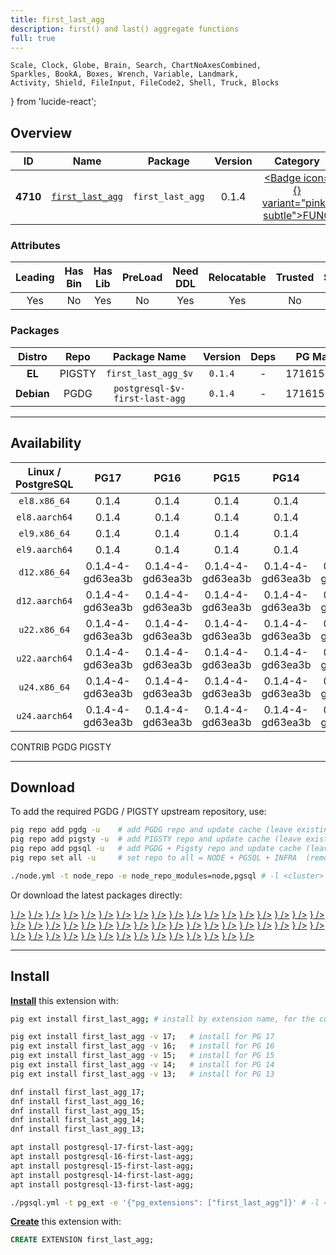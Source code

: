 ```yaml
---
title: first_last_agg
description: first() and last() aggregate functions
full: true
---
```


    Scale, Clock, Globe, Brain, Search, ChartNoAxesCombined,
    Sparkles, BookA, Boxes, Wrench, Variable, Landmark,
    Activity, Shield, FileInput, FileCode2, Shell, Truck, Blocks
} from 'lucide-react';

## Overview

| <TooltipIconButton tooltip="Extension unique identifier" side="top">ID</TooltipIconButton> | <TooltipIconButton tooltip="Extension name" side="top">Name</TooltipIconButton> | <TooltipIconButton tooltip="Package name for installation" side="top">Package</TooltipIconButton> | <TooltipIconButton tooltip="Latest available extension version" side="top">Version</TooltipIconButton> | <TooltipIconButton tooltip="Extension category" side="top">Category</TooltipIconButton> | <TooltipIconButton tooltip="Open source license" side="top">License</TooltipIconButton> | <TooltipIconButton tooltip="Programming language" side="top">Lang</TooltipIconButton> |
|:--------:|:--------:|:----------:|:--------------:|:---------------------------------------:|:------------------------------------------------------:|:----:|
| **4710** | [`first_last_agg`](https://github.com/wulczer/first_last_agg) | `first_last_agg` | 0.1.4 | <a href="/ext/func" className="no-underline"><Badge icon={<Variable />} variant="pink-subtle">FUNC</Badge></a> | <a href="/ext/list/license#postgresql" className="no-underline"><Badge icon={<Scale />} variant="blue-subtle">PostgreSQL</Badge></a> | <a href="/ext/list/lang#c"><Badge icon={<FileCode2 />} variant="blue-subtle">C</Badge></a> |

### Attributes

| <TooltipIconButton tooltip="The Primary Leading extension in the Package" side="top">Leading</TooltipIconButton> | <TooltipIconButton tooltip="Contains binary utils" side="top">Has Bin</TooltipIconButton> | <TooltipIconButton tooltip="Contains .so shared library files" side="top">Has Lib</TooltipIconButton> | <TooltipIconButton tooltip="Requires preloading via shared_preload_libraries" side="top">PreLoad</TooltipIconButton> | <TooltipIconButton tooltip="Requires CREATE EXTENSION DDL command" side="top">Need DDL</TooltipIconButton> | <TooltipIconButton tooltip="Can be installed in any schema" side="top">Relocatable</TooltipIconButton> | <TooltipIconButton tooltip="Can be created by non-superuser" side="top">Trusted</TooltipIconButton> | <TooltipIconButton tooltip="Schemas used by this extension" side="top">Schemas</TooltipIconButton> |
|:-------:|:-------:|:-------:|:-------:|:--------:|:-----------:|:-------:|:-------:|
| Yes | No | Yes | No | Yes | Yes | No | - |

### Packages

| <TooltipIconButton tooltip="Linux distribution family, EL or Debian" side="top">Distro</TooltipIconButton> | <TooltipIconButton tooltip="Package repository" side="top">Repo</TooltipIconButton> | <TooltipIconButton tooltip="The RPM/DEB Package Name Pattern (replace $v with real pg major)" side="top">Package Name</TooltipIconButton> | <TooltipIconButton tooltip="Latest package version" side="top">Version</TooltipIconButton> | <TooltipIconButton tooltip="RPM/DEB Package dependencies" side="top">Deps</TooltipIconButton> | <TooltipIconButton tooltip="Available in these PostgreSQL Major Versions" side="top">PG Major</TooltipIconButton> |
|:----------:|:--------:|:------------------------:|:-----------:|:------------:|:------------------:|
|   **EL**   | <Badge variant="amber-subtle"><span className="font-bold">PIGSTY</span></Badge> | `first_last_agg_$v` | `0.1.4` | - | <Badge variant="green-subtle">17</Badge><Badge variant="green-subtle">16</Badge><Badge variant="green-subtle">15</Badge><Badge variant="green-subtle">14</Badge><Badge variant="green-subtle">13</Badge> |
| **Debian** | <Badge variant="blue-subtle"><span className="font-bold">PGDG</span></Badge> | `postgresql-$v-first-last-agg` | `0.1.4` | - | <Badge variant="green-subtle">17</Badge><Badge variant="green-subtle">16</Badge><Badge variant="green-subtle">15</Badge><Badge variant="green-subtle">14</Badge><Badge variant="green-subtle">13</Badge> |



------

## Availability

| <TooltipIconButton tooltip="Linux Distro Arch / PostgreSQL Major Version" side="top">Linux / PostgreSQL </TooltipIconButton> | **PG17** | **PG16** | **PG15** | **PG14** | **PG13** |
|:-----:|:-----:|:-----:|:-----:|:-----:|:-----:|
| `el8.x86_64` | <Badge variant="amber-subtle">0.1.4</Badge> | <Badge variant="amber-subtle">0.1.4</Badge> | <Badge variant="amber-subtle">0.1.4</Badge> | <Badge variant="amber-subtle">0.1.4</Badge> | <Badge variant="amber-subtle">0.1.4</Badge> |
| `el8.aarch64` | <Badge variant="amber-subtle">0.1.4</Badge> | <Badge variant="amber-subtle">0.1.4</Badge> | <Badge variant="amber-subtle">0.1.4</Badge> | <Badge variant="amber-subtle">0.1.4</Badge> | <Badge variant="amber-subtle">0.1.4</Badge> |
| `el9.x86_64` | <Badge variant="amber-subtle">0.1.4</Badge> | <Badge variant="amber-subtle">0.1.4</Badge> | <Badge variant="amber-subtle">0.1.4</Badge> | <Badge variant="amber-subtle">0.1.4</Badge> | <Badge variant="amber-subtle">0.1.4</Badge> |
| `el9.aarch64` | <Badge variant="amber-subtle">0.1.4</Badge> | <Badge variant="amber-subtle">0.1.4</Badge> | <Badge variant="amber-subtle">0.1.4</Badge> | <Badge variant="amber-subtle">0.1.4</Badge> | <Badge variant="amber-subtle">0.1.4</Badge> |
| `d12.x86_64` | <Badge variant="blue-subtle">0.1.4-4-gd63ea3b</Badge> | <Badge variant="blue-subtle">0.1.4-4-gd63ea3b</Badge> | <Badge variant="blue-subtle">0.1.4-4-gd63ea3b</Badge> | <Badge variant="blue-subtle">0.1.4-4-gd63ea3b</Badge> | <Badge variant="blue-subtle">0.1.4-4-gd63ea3b</Badge> |
| `d12.aarch64` | <Badge variant="blue-subtle">0.1.4-4-gd63ea3b</Badge> | <Badge variant="blue-subtle">0.1.4-4-gd63ea3b</Badge> | <Badge variant="blue-subtle">0.1.4-4-gd63ea3b</Badge> | <Badge variant="blue-subtle">0.1.4-4-gd63ea3b</Badge> | <Badge variant="blue-subtle">0.1.4-4-gd63ea3b</Badge> |
| `u22.x86_64` | <Badge variant="blue-subtle">0.1.4-4-gd63ea3b</Badge> | <Badge variant="blue-subtle">0.1.4-4-gd63ea3b</Badge> | <Badge variant="blue-subtle">0.1.4-4-gd63ea3b</Badge> | <Badge variant="blue-subtle">0.1.4-4-gd63ea3b</Badge> | <Badge variant="blue-subtle">0.1.4-4-gd63ea3b</Badge> |
| `u22.aarch64` | <Badge variant="blue-subtle">0.1.4-4-gd63ea3b</Badge> | <Badge variant="blue-subtle">0.1.4-4-gd63ea3b</Badge> | <Badge variant="blue-subtle">0.1.4-4-gd63ea3b</Badge> | <Badge variant="blue-subtle">0.1.4-4-gd63ea3b</Badge> | <Badge variant="blue-subtle">0.1.4-4-gd63ea3b</Badge> |
| `u24.x86_64` | <Badge variant="blue-subtle">0.1.4-4-gd63ea3b</Badge> | <Badge variant="blue-subtle">0.1.4-4-gd63ea3b</Badge> | <Badge variant="blue-subtle">0.1.4-4-gd63ea3b</Badge> | <Badge variant="blue-subtle">0.1.4-4-gd63ea3b</Badge> | <Badge variant="blue-subtle">0.1.4-4-gd63ea3b</Badge> |
| `u24.aarch64` | <Badge variant="blue-subtle">0.1.4-4-gd63ea3b</Badge> | <Badge variant="blue-subtle">0.1.4-4-gd63ea3b</Badge> | <Badge variant="blue-subtle">0.1.4-4-gd63ea3b</Badge> | <Badge variant="blue-subtle">0.1.4-4-gd63ea3b</Badge> | <Badge variant="blue-subtle">0.1.4-4-gd63ea3b</Badge> |

<Badge variant="green-subtle"><span className="font-black">CONTRIB</span></Badge> <Badge variant="blue-subtle"><span className="font-black">PGDG</span></Badge> <Badge variant="amber-subtle"><span className="font-black">PIGSTY</span></Badge>

------

## Download

To add the required PGDG / PIGSTY upstream repository, use:

```bash tab="pig"
pig repo add pgdg -u    # add PGDG repo and update cache (leave existing repos)
pig repo add pigsty -u  # add PIGSTY repo and update cache (leave existing repos)
pig repo add pgsql -u   # add PGDG + Pigsty repo and update cache (leave existing repos)
pig repo set all -u     # set repo to all = NODE + PGSQL + INFRA  (remove existing repos)
```
```bash tab="pigsty"
./node.yml -t node_repo -e node_repo_modules=node,pgsql # -l <cluster>
```

Or download the latest packages directly:

<Files>
    <Folder name="el8.x86_64">
        <a href="https://repo.pigsty.io/yum/pgsql/el8.x86_64/first_last_agg_17-0.1.4-1PIGSTY.el8.x86_64.rpm"><File name="first_last_agg_17-0.1.4-1PIGSTY.el8.x86_64.rpm" icon={<Package className="text-emerald-500" />} /></a>
        <a href="https://repo.pigsty.io/yum/pgsql/el8.x86_64/first_last_agg_16-0.1.4-1PIGSTY.el8.x86_64.rpm"><File name="first_last_agg_16-0.1.4-1PIGSTY.el8.x86_64.rpm" icon={<Package className="text-emerald-500" />} /></a>
        <a href="https://repo.pigsty.io/yum/pgsql/el8.x86_64/first_last_agg_15-0.1.4-1PIGSTY.el8.x86_64.rpm"><File name="first_last_agg_15-0.1.4-1PIGSTY.el8.x86_64.rpm" icon={<Package className="text-emerald-500" />} /></a>
        <a href="https://repo.pigsty.io/yum/pgsql/el8.x86_64/first_last_agg_14-0.1.4-1PIGSTY.el8.x86_64.rpm"><File name="first_last_agg_14-0.1.4-1PIGSTY.el8.x86_64.rpm" icon={<Package className="text-emerald-500" />} /></a>
        <a href="https://repo.pigsty.io/yum/pgsql/el8.x86_64/first_last_agg_13-0.1.4-1PIGSTY.el8.x86_64.rpm"><File name="first_last_agg_13-0.1.4-1PIGSTY.el8.x86_64.rpm" icon={<Package className="text-emerald-500" />} /></a>
    </Folder>
    <Folder name="el8.aarch64">
        <a href="https://repo.pigsty.io/yum/pgsql/el8.aarch64/first_last_agg_17-0.1.4-1PIGSTY.el8.aarch64.rpm"><File name="first_last_agg_17-0.1.4-1PIGSTY.el8.aarch64.rpm" icon={<Package className="text-orange-500" />} /></a>
        <a href="https://repo.pigsty.io/yum/pgsql/el8.aarch64/first_last_agg_16-0.1.4-1PIGSTY.el8.aarch64.rpm"><File name="first_last_agg_16-0.1.4-1PIGSTY.el8.aarch64.rpm" icon={<Package className="text-orange-500" />} /></a>
        <a href="https://repo.pigsty.io/yum/pgsql/el8.aarch64/first_last_agg_15-0.1.4-1PIGSTY.el8.aarch64.rpm"><File name="first_last_agg_15-0.1.4-1PIGSTY.el8.aarch64.rpm" icon={<Package className="text-orange-500" />} /></a>
        <a href="https://repo.pigsty.io/yum/pgsql/el8.aarch64/first_last_agg_14-0.1.4-1PIGSTY.el8.aarch64.rpm"><File name="first_last_agg_14-0.1.4-1PIGSTY.el8.aarch64.rpm" icon={<Package className="text-orange-500" />} /></a>
        <a href="https://repo.pigsty.io/yum/pgsql/el8.aarch64/first_last_agg_13-0.1.4-1PIGSTY.el8.aarch64.rpm"><File name="first_last_agg_13-0.1.4-1PIGSTY.el8.aarch64.rpm" icon={<Package className="text-orange-500" />} /></a>
    </Folder>
    <Folder name="el9.x86_64">
        <a href="https://repo.pigsty.io/yum/pgsql/el9.x86_64/first_last_agg_17-0.1.4-1PIGSTY.el9.x86_64.rpm"><File name="first_last_agg_17-0.1.4-1PIGSTY.el9.x86_64.rpm" icon={<Package className="text-emerald-500" />} /></a>
        <a href="https://repo.pigsty.io/yum/pgsql/el9.x86_64/first_last_agg_16-0.1.4-1PIGSTY.el9.x86_64.rpm"><File name="first_last_agg_16-0.1.4-1PIGSTY.el9.x86_64.rpm" icon={<Package className="text-emerald-500" />} /></a>
        <a href="https://repo.pigsty.io/yum/pgsql/el9.x86_64/first_last_agg_15-0.1.4-1PIGSTY.el9.x86_64.rpm"><File name="first_last_agg_15-0.1.4-1PIGSTY.el9.x86_64.rpm" icon={<Package className="text-emerald-500" />} /></a>
        <a href="https://repo.pigsty.io/yum/pgsql/el9.x86_64/first_last_agg_14-0.1.4-1PIGSTY.el9.x86_64.rpm"><File name="first_last_agg_14-0.1.4-1PIGSTY.el9.x86_64.rpm" icon={<Package className="text-emerald-500" />} /></a>
        <a href="https://repo.pigsty.io/yum/pgsql/el9.x86_64/first_last_agg_13-0.1.4-1PIGSTY.el9.x86_64.rpm"><File name="first_last_agg_13-0.1.4-1PIGSTY.el9.x86_64.rpm" icon={<Package className="text-emerald-500" />} /></a>
    </Folder>
    <Folder name="el9.aarch64">
        <a href="https://repo.pigsty.io/yum/pgsql/el9.aarch64/first_last_agg_17-0.1.4-1PIGSTY.el9.aarch64.rpm"><File name="first_last_agg_17-0.1.4-1PIGSTY.el9.aarch64.rpm" icon={<Package className="text-orange-500" />} /></a>
        <a href="https://repo.pigsty.io/yum/pgsql/el9.aarch64/first_last_agg_16-0.1.4-1PIGSTY.el9.aarch64.rpm"><File name="first_last_agg_16-0.1.4-1PIGSTY.el9.aarch64.rpm" icon={<Package className="text-orange-500" />} /></a>
        <a href="https://repo.pigsty.io/yum/pgsql/el9.aarch64/first_last_agg_15-0.1.4-1PIGSTY.el9.aarch64.rpm"><File name="first_last_agg_15-0.1.4-1PIGSTY.el9.aarch64.rpm" icon={<Package className="text-orange-500" />} /></a>
        <a href="https://repo.pigsty.io/yum/pgsql/el9.aarch64/first_last_agg_14-0.1.4-1PIGSTY.el9.aarch64.rpm"><File name="first_last_agg_14-0.1.4-1PIGSTY.el9.aarch64.rpm" icon={<Package className="text-orange-500" />} /></a>
        <a href="https://repo.pigsty.io/yum/pgsql/el9.aarch64/first_last_agg_13-0.1.4-1PIGSTY.el9.aarch64.rpm"><File name="first_last_agg_13-0.1.4-1PIGSTY.el9.aarch64.rpm" icon={<Package className="text-orange-500" />} /></a>
    </Folder>
    <Folder name="d12.x86_64">
        <a href="https://apt.postgresql.org/pub/repos/apt/pool/main/f/first-last-agg/postgresql-17-first-last-agg_0.1.4-4-gd63ea3b-8.pgdg120+1_arm64.deb"><File name="postgresql-17-first-last-agg_0.1.4-4-gd63ea3b-8.pgdg120+1_arm64.deb" icon={<Box className="text-emerald-500" />} /></a>
        <a href="https://apt.postgresql.org/pub/repos/apt/pool/main/f/first-last-agg/postgresql-16-first-last-agg_0.1.4-4-gd63ea3b-8.pgdg120+1_arm64.deb"><File name="postgresql-16-first-last-agg_0.1.4-4-gd63ea3b-8.pgdg120+1_arm64.deb" icon={<Box className="text-emerald-500" />} /></a>
        <a href="https://apt.postgresql.org/pub/repos/apt/pool/main/f/first-last-agg/postgresql-15-first-last-agg_0.1.4-4-gd63ea3b-8.pgdg120+1_arm64.deb"><File name="postgresql-15-first-last-agg_0.1.4-4-gd63ea3b-8.pgdg120+1_arm64.deb" icon={<Box className="text-emerald-500" />} /></a>
        <a href="https://apt.postgresql.org/pub/repos/apt/pool/main/f/first-last-agg/postgresql-14-first-last-agg_0.1.4-4-gd63ea3b-8.pgdg120+1_arm64.deb"><File name="postgresql-14-first-last-agg_0.1.4-4-gd63ea3b-8.pgdg120+1_arm64.deb" icon={<Box className="text-emerald-500" />} /></a>
        <a href="https://apt.postgresql.org/pub/repos/apt/pool/main/f/first-last-agg/postgresql-13-first-last-agg_0.1.4-4-gd63ea3b-8.pgdg120+1_arm64.deb"><File name="postgresql-13-first-last-agg_0.1.4-4-gd63ea3b-8.pgdg120+1_arm64.deb" icon={<Box className="text-emerald-500" />} /></a>
    </Folder>
    <Folder name="d12.aarch64">
        <a href="https://apt.postgresql.org/pub/repos/apt/pool/main/f/first-last-agg/postgresql-17-first-last-agg_0.1.4-4-gd63ea3b-8.pgdg120+1_amd64.deb"><File name="postgresql-17-first-last-agg_0.1.4-4-gd63ea3b-8.pgdg120+1_amd64.deb" icon={<Box className="text-orange-500" />} /></a>
        <a href="https://apt.postgresql.org/pub/repos/apt/pool/main/f/first-last-agg/postgresql-16-first-last-agg_0.1.4-4-gd63ea3b-8.pgdg120+1_amd64.deb"><File name="postgresql-16-first-last-agg_0.1.4-4-gd63ea3b-8.pgdg120+1_amd64.deb" icon={<Box className="text-orange-500" />} /></a>
        <a href="https://apt.postgresql.org/pub/repos/apt/pool/main/f/first-last-agg/postgresql-15-first-last-agg_0.1.4-4-gd63ea3b-8.pgdg120+1_amd64.deb"><File name="postgresql-15-first-last-agg_0.1.4-4-gd63ea3b-8.pgdg120+1_amd64.deb" icon={<Box className="text-orange-500" />} /></a>
        <a href="https://apt.postgresql.org/pub/repos/apt/pool/main/f/first-last-agg/postgresql-14-first-last-agg_0.1.4-4-gd63ea3b-8.pgdg120+1_amd64.deb"><File name="postgresql-14-first-last-agg_0.1.4-4-gd63ea3b-8.pgdg120+1_amd64.deb" icon={<Box className="text-orange-500" />} /></a>
        <a href="https://apt.postgresql.org/pub/repos/apt/pool/main/f/first-last-agg/postgresql-13-first-last-agg_0.1.4-4-gd63ea3b-8.pgdg120+1_amd64.deb"><File name="postgresql-13-first-last-agg_0.1.4-4-gd63ea3b-8.pgdg120+1_amd64.deb" icon={<Box className="text-orange-500" />} /></a>
    </Folder>
    <Folder name="u22.x86_64">
        <a href="https://apt.postgresql.org/pub/repos/apt/pool/main/f/first-last-agg/postgresql-17-first-last-agg_0.1.4-4-gd63ea3b-8.pgdg22.04+1_amd64.deb"><File name="postgresql-17-first-last-agg_0.1.4-4-gd63ea3b-8.pgdg22.04+1_amd64.deb" icon={<Box className="text-emerald-500" />} /></a>
        <a href="https://apt.postgresql.org/pub/repos/apt/pool/main/f/first-last-agg/postgresql-16-first-last-agg_0.1.4-4-gd63ea3b-8.pgdg22.04+1_amd64.deb"><File name="postgresql-16-first-last-agg_0.1.4-4-gd63ea3b-8.pgdg22.04+1_amd64.deb" icon={<Box className="text-emerald-500" />} /></a>
        <a href="https://apt.postgresql.org/pub/repos/apt/pool/main/f/first-last-agg/postgresql-15-first-last-agg_0.1.4-4-gd63ea3b-8.pgdg22.04+1_amd64.deb"><File name="postgresql-15-first-last-agg_0.1.4-4-gd63ea3b-8.pgdg22.04+1_amd64.deb" icon={<Box className="text-emerald-500" />} /></a>
        <a href="https://apt.postgresql.org/pub/repos/apt/pool/main/f/first-last-agg/postgresql-14-first-last-agg_0.1.4-4-gd63ea3b-8.pgdg22.04+1_amd64.deb"><File name="postgresql-14-first-last-agg_0.1.4-4-gd63ea3b-8.pgdg22.04+1_amd64.deb" icon={<Box className="text-emerald-500" />} /></a>
        <a href="https://apt.postgresql.org/pub/repos/apt/pool/main/f/first-last-agg/postgresql-13-first-last-agg_0.1.4-4-gd63ea3b-8.pgdg22.04+1_amd64.deb"><File name="postgresql-13-first-last-agg_0.1.4-4-gd63ea3b-8.pgdg22.04+1_amd64.deb" icon={<Box className="text-emerald-500" />} /></a>
    </Folder>
    <Folder name="u22.aarch64">
        <a href="https://apt.postgresql.org/pub/repos/apt/pool/main/f/first-last-agg/postgresql-17-first-last-agg_0.1.4-4-gd63ea3b-8.pgdg22.04+1_arm64.deb"><File name="postgresql-17-first-last-agg_0.1.4-4-gd63ea3b-8.pgdg22.04+1_arm64.deb" icon={<Box className="text-orange-500" />} /></a>
        <a href="https://apt.postgresql.org/pub/repos/apt/pool/main/f/first-last-agg/postgresql-16-first-last-agg_0.1.4-4-gd63ea3b-8.pgdg22.04+1_arm64.deb"><File name="postgresql-16-first-last-agg_0.1.4-4-gd63ea3b-8.pgdg22.04+1_arm64.deb" icon={<Box className="text-orange-500" />} /></a>
        <a href="https://apt.postgresql.org/pub/repos/apt/pool/main/f/first-last-agg/postgresql-15-first-last-agg_0.1.4-4-gd63ea3b-8.pgdg22.04+1_arm64.deb"><File name="postgresql-15-first-last-agg_0.1.4-4-gd63ea3b-8.pgdg22.04+1_arm64.deb" icon={<Box className="text-orange-500" />} /></a>
        <a href="https://apt.postgresql.org/pub/repos/apt/pool/main/f/first-last-agg/postgresql-14-first-last-agg_0.1.4-4-gd63ea3b-8.pgdg22.04+1_arm64.deb"><File name="postgresql-14-first-last-agg_0.1.4-4-gd63ea3b-8.pgdg22.04+1_arm64.deb" icon={<Box className="text-orange-500" />} /></a>
        <a href="https://apt.postgresql.org/pub/repos/apt/pool/main/f/first-last-agg/postgresql-13-first-last-agg_0.1.4-4-gd63ea3b-8.pgdg22.04+1_arm64.deb"><File name="postgresql-13-first-last-agg_0.1.4-4-gd63ea3b-8.pgdg22.04+1_arm64.deb" icon={<Box className="text-orange-500" />} /></a>
    </Folder>
    <Folder name="u24.x86_64">
        <a href="https://apt.postgresql.org/pub/repos/apt/pool/main/f/first-last-agg/postgresql-17-first-last-agg_0.1.4-4-gd63ea3b-8.pgdg24.04+1_amd64.deb"><File name="postgresql-17-first-last-agg_0.1.4-4-gd63ea3b-8.pgdg24.04+1_amd64.deb" icon={<Box className="text-emerald-500" />} /></a>
        <a href="https://apt.postgresql.org/pub/repos/apt/pool/main/f/first-last-agg/postgresql-16-first-last-agg_0.1.4-4-gd63ea3b-8.pgdg24.04+1_amd64.deb"><File name="postgresql-16-first-last-agg_0.1.4-4-gd63ea3b-8.pgdg24.04+1_amd64.deb" icon={<Box className="text-emerald-500" />} /></a>
        <a href="https://apt.postgresql.org/pub/repos/apt/pool/main/f/first-last-agg/postgresql-15-first-last-agg_0.1.4-4-gd63ea3b-8.pgdg24.04+1_amd64.deb"><File name="postgresql-15-first-last-agg_0.1.4-4-gd63ea3b-8.pgdg24.04+1_amd64.deb" icon={<Box className="text-emerald-500" />} /></a>
        <a href="https://apt.postgresql.org/pub/repos/apt/pool/main/f/first-last-agg/postgresql-14-first-last-agg_0.1.4-4-gd63ea3b-8.pgdg24.04+1_amd64.deb"><File name="postgresql-14-first-last-agg_0.1.4-4-gd63ea3b-8.pgdg24.04+1_amd64.deb" icon={<Box className="text-emerald-500" />} /></a>
        <a href="https://apt.postgresql.org/pub/repos/apt/pool/main/f/first-last-agg/postgresql-13-first-last-agg_0.1.4-4-gd63ea3b-8.pgdg24.04+1_amd64.deb"><File name="postgresql-13-first-last-agg_0.1.4-4-gd63ea3b-8.pgdg24.04+1_amd64.deb" icon={<Box className="text-emerald-500" />} /></a>
    </Folder>
    <Folder name="u24.aarch64">
        <a href="https://apt.postgresql.org/pub/repos/apt/pool/main/f/first-last-agg/postgresql-17-first-last-agg_0.1.4-4-gd63ea3b-8.pgdg24.04+1_arm64.deb"><File name="postgresql-17-first-last-agg_0.1.4-4-gd63ea3b-8.pgdg24.04+1_arm64.deb" icon={<Box className="text-orange-500" />} /></a>
        <a href="https://apt.postgresql.org/pub/repos/apt/pool/main/f/first-last-agg/postgresql-16-first-last-agg_0.1.4-4-gd63ea3b-8.pgdg24.04+1_arm64.deb"><File name="postgresql-16-first-last-agg_0.1.4-4-gd63ea3b-8.pgdg24.04+1_arm64.deb" icon={<Box className="text-orange-500" />} /></a>
        <a href="https://apt.postgresql.org/pub/repos/apt/pool/main/f/first-last-agg/postgresql-15-first-last-agg_0.1.4-4-gd63ea3b-8.pgdg24.04+1_arm64.deb"><File name="postgresql-15-first-last-agg_0.1.4-4-gd63ea3b-8.pgdg24.04+1_arm64.deb" icon={<Box className="text-orange-500" />} /></a>
        <a href="https://apt.postgresql.org/pub/repos/apt/pool/main/f/first-last-agg/postgresql-14-first-last-agg_0.1.4-4-gd63ea3b-8.pgdg24.04+1_arm64.deb"><File name="postgresql-14-first-last-agg_0.1.4-4-gd63ea3b-8.pgdg24.04+1_arm64.deb" icon={<Box className="text-orange-500" />} /></a>
        <a href="https://apt.postgresql.org/pub/repos/apt/pool/main/f/first-last-agg/postgresql-13-first-last-agg_0.1.4-4-gd63ea3b-8.pgdg24.04+1_arm64.deb"><File name="postgresql-13-first-last-agg_0.1.4-4-gd63ea3b-8.pgdg24.04+1_arm64.deb" icon={<Box className="text-orange-500" />} /></a>
    </Folder>
</Files>

------

## Install

[**Install**](/docs/pgsql/extension/install) this extension with:

```bash tab="pig"
pig ext install first_last_agg; # install by extension name, for the current active PG version

pig ext install first_last_agg -v 17;   # install for PG 17
pig ext install first_last_agg -v 16;   # install for PG 16
pig ext install first_last_agg -v 15;   # install for PG 15
pig ext install first_last_agg -v 14;   # install for PG 14
pig ext install first_last_agg -v 13;   # install for PG 13
```
```bash tab="yum" 
dnf install first_last_agg_17;
dnf install first_last_agg_16;
dnf install first_last_agg_15;
dnf install first_last_agg_14;
dnf install first_last_agg_13;
```
```bash tab="apt" 
apt install postgresql-17-first-last-agg;
apt install postgresql-16-first-last-agg;
apt install postgresql-15-first-last-agg;
apt install postgresql-14-first-last-agg;
apt install postgresql-13-first-last-agg;
```
```bash tab="ansible"
./pgsql.yml -t pg_ext -e '{"pg_extensions": ["first_last_agg"]}' # -l <cls>
```

[**Create**](/docs/pgsql/extension/create) this extension with:

```sql
CREATE EXTENSION first_last_agg;
```


